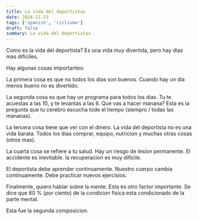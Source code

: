 ```yaml
---
title: La vida del deportistas
date: 2024-11-23
tags: ['spanish', 'ciclismo']
draft: false
summary: La vida del deportistas
---
```


Como es la vida del deportista? Es una vida muy divertida, pero hay dias mas dificiles.

Hay algunas cosas importantes:

La primera cosa es que no todos los dias son buenos. Cuando hay un dia menos bueno no es divertido.

La segunda cosa es que hay un programa para todos los dias. Tu te acuestas a las 10, y te levantas a las 6. Que vas a hacer manana? Esta es la pregunta que tu cerebro escucha tode el tiempo (siempro / todas las mananas).

La tercera cosa tiene que ver con el dinero. La vida del deportista no es una vida barata. Todos los dias comprar, equipo, nutricion y muchas otras cosas (otros mas).

La cuarta cosa se refiere a tu salud. Hay un riesgo de lesion permanente. El accidente es inevitable. la recuperacion es muy dificile.

El deportista debe aprender continuamente.
Nuestro cuerpo cambia continuamente. Debe practicar nuevos ejercisios.

Finalmente, quiero hablar sobre la mente. Esta es otro factor importante. Se dice que 60 % (por ciento) de la condicion fisica esta condicionado de la parte mental.

Esta fue la segunda composicion.
